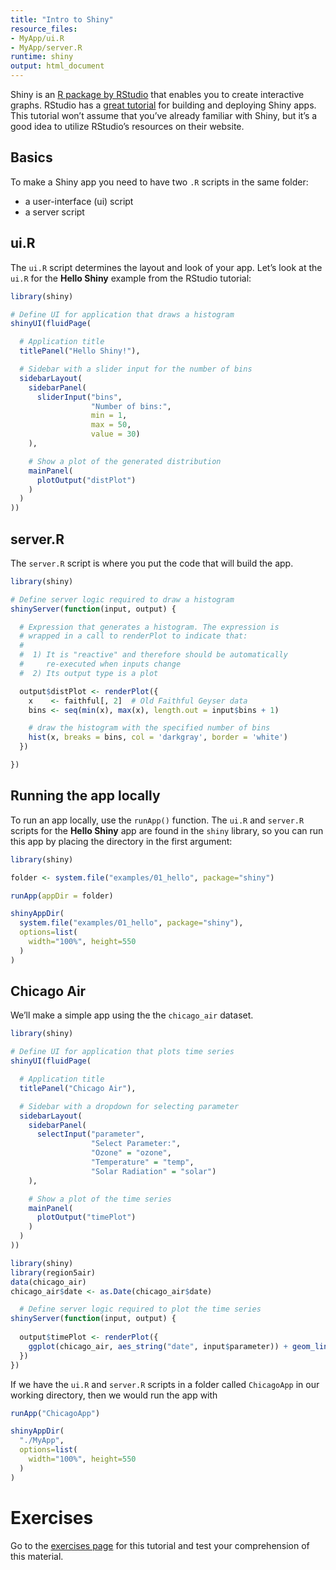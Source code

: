 ```yaml
---
title: "Intro to Shiny"
resource_files:
- MyApp/ui.R
- MyApp/server.R
runtime: shiny
output: html_document
---
```


Shiny is an <a href="http://shiny.rstudio.com/" target="_blank">R package by 
RStudio<a/> that enables you to create interactive graphs. RStudio has a <a 
href="http://shiny.rstudio.com/tutorial/" target="_blank">great tutorial</a> for 
building and deploying Shiny apps. This tutorial won't assume that you've already 
familiar with Shiny, but it's a good idea to utilize RStudio's resources on their 
website.

## Basics

To make a Shiny app you need to have two `.R` scripts in the same folder:

* a user-interface (ui) script 
* a server script

## ui.R

The `ui.R` script determines the layout and look of your app. Let's look at the 
`ui.R` for the __Hello Shiny__ example from the RStudio tutorial:

```r
library(shiny)

# Define UI for application that draws a histogram
shinyUI(fluidPage(

  # Application title
  titlePanel("Hello Shiny!"),

  # Sidebar with a slider input for the number of bins
  sidebarLayout(
    sidebarPanel(
      sliderInput("bins",
                  "Number of bins:",
                  min = 1,
                  max = 50,
                  value = 30)
    ),

    # Show a plot of the generated distribution
    mainPanel(
      plotOutput("distPlot")
    )
  )
))
```

## server.R

The `server.R` script is where you put the code that will build the app.

```r

library(shiny)

# Define server logic required to draw a histogram
shinyServer(function(input, output) {

  # Expression that generates a histogram. The expression is
  # wrapped in a call to renderPlot to indicate that:
  #
  #  1) It is "reactive" and therefore should be automatically
  #     re-executed when inputs change
  #  2) Its output type is a plot

  output$distPlot <- renderPlot({
    x    <- faithful[, 2]  # Old Faithful Geyser data
    bins <- seq(min(x), max(x), length.out = input$bins + 1)

    # draw the histogram with the specified number of bins
    hist(x, breaks = bins, col = 'darkgray', border = 'white')
  })

})
```

## Running the app locally

To run an app locally, use the `runApp()` function. The `ui.R` and `server.R`
scripts for the __Hello Shiny__ app are found in the `shiny` library, so you can
run this app by placing the directory in the first argument:

```r
library(shiny)

folder <- system.file("examples/01_hello", package="shiny")

runApp(appDir = folder)
```

```r
shinyAppDir(
  system.file("examples/01_hello", package="shiny"),
  options=list(
    width="100%", height=550
  )
)
```

## Chicago Air

We'll make a simple app using the the `chicago_air` dataset. 

```r
library(shiny)

# Define UI for application that plots time series
shinyUI(fluidPage(

  # Application title
  titlePanel("Chicago Air"),

  # Sidebar with a dropdown for selecting parameter
  sidebarLayout(
    sidebarPanel(
      selectInput("parameter",
                  "Select Parameter:",
                  "Ozone" = "ozone",
                  "Temperature" = "temp",
                  "Solar Radiation" = "solar")
    ),

    # Show a plot of the time series
    mainPanel(
      plotOutput("timePlot")
    )
  )
))
```

```r

library(shiny)
library(region5air)
data(chicago_air)
chicago_air$date <- as.Date(chicago_air$date)

  # Define server logic required to plot the time series
shinyServer(function(input, output) {
  
  output$timePlot <- renderPlot({
    ggplot(chicago_air, aes_string("date", input$parameter)) + geom_line() 
  })
})
```

If we have the `ui.R` and `server.R` scripts in a folder called `ChicagoApp` in our working directory, then we would run the app with

```r
runApp("ChicagoApp")
```

```r
shinyAppDir(
  "./MyApp",
  options=list(
    width="100%", height=550
  )
)
```

# Exercises

Go to the <a href="https://natebyers.shinyapps.io/ShinyExercises/" target="_blank">exercises page</a> for this tutorial and test your comprehension of this 
material.
